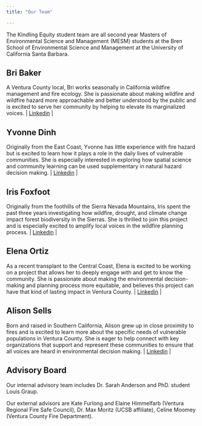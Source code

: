 ```yaml
---
title: "Our Team"

---
```


The Kindling Equity student team are all second year Masters of Environmental Science and Management (MESM) students at the Bren School of Environmental Science and Management at the University of California Santa Barbara.


## Bri Baker

A Ventura County local, Bri works seasonally in California wildfire management and fire ecology. She is passionate about making wildfire and wildfire hazard more approachable and better understood by the public and is excited to serve her community by helping to elevate its marginalized voices.
| [Linkedin](https://www.linkedin.com/in/brirosebaker/) |


## Yvonne Dinh

Originally from the East Coast, Yvonne has little experience with fire hazard but is excited to learn how it plays a role in the daily lives of vulnerable communities. She is especially interested in exploring how spatial science and community learning can be used supplementary in natural hazard decision making. 
| [Linkedin](https://www.linkedin.com/in/yvonne-dinh-140bb7123/) |

## Iris Foxfoot

Originally from the foothills of the Sierra Nevada Mountains, Iris spent the past three years investigating how wildfire, drought, and climate change impact forest biodiversity in the Sierras. She is thrilled to join this project and is especially excited to amplify local voices in the wildfire planning process.
| [Linkedin](https://www.linkedin.com/in/iris-foxfoot-61958b202/) |

## Elena Ortiz

As a recent transplant to the Central Coast, Elena is excited to be working on a project that allows her to deeply engage with and get to know the community. She is passionate about making the environmental decision-making and planning process more equitable, and believes this project can have that kind of lasting impact in Ventura County. 
| [Linkedin](https://www.linkedin.com/in/emortiz/) |

## Alison Sells

Born and raised in Southern California, Alison grew up in close proximity to fires and is excited to learn more about the specific needs of vulnerable populations in Ventura County. She is eager to help connect with key organizations that support and represent these communities to ensure that all voices are heard in environmental decision making. 
| [Linkedin](https://www.linkedin.com/in/alisonsells/) |

## Advisory Board

Our internal advisory team includes Dr. Sarah Anderson and PhD. student Louis Graup.

Our external advisors are Kate Furlong and Elaine Himmelfarb (Ventura Regional Fire Safe Council), Dr. Max Moritz (UCSB affiliate), Celine Moomey (Ventura County Fire Department).
